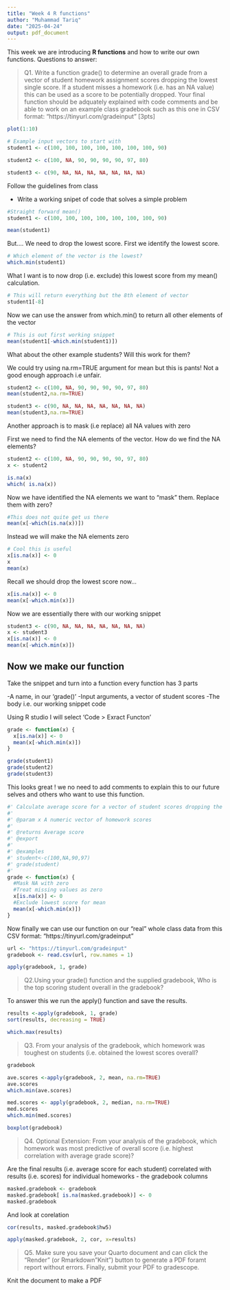 ```yaml
---
title: "Week 4 R functions"
author: "Muhammad Tariq"
date: "2025-04-24"
output: pdf_document
---
```


This week we are introducing **R functions** and how to write our own functions. 
Questions to answer:

> Q1. Write a function grade() to determine an overall grade from a vector of student homework
assignment scores dropping the lowest single score. If a student misses a homework (i.e. has an
NA value) this can be used as a score to be potentially dropped. Your final function should be
adquately explained with code comments and be able to work on an example class gradebook
such as this one in CSV format: “https://tinyurl.com/gradeinput” [3pts]

```r
plot(1:10)
```


```r
# Example input vectors to start with
student1 <- c(100, 100, 100, 100, 100, 100, 100, 90)

student2 <- c(100, NA, 90, 90, 90, 90, 97, 80)

student3 <- c(90, NA, NA, NA, NA, NA, NA, NA)
```
 
Follow the guidelines from class

- Write a working snipet of code that solves a simple problem

```r
#Straight forward mean()
student1 <- c(100, 100, 100, 100, 100, 100, 100, 90)

mean(student1)
```
But.... We need to drop the lowest score. First we identify the lowest score. 

```r
# Which element of the vector is the lowest?
which.min(student1)
```
What I want is to now drop (i.e. exclude) this lowest score from my mean() calculation. 

```r
# This will return everything but the 8th element of vector
student1[-8]
```
Now we can use the answer from which.min() to return all other elements of the vector

```r
# This is out first working snippet
mean(student1[-which.min(student1)])
```

What about the other example students? Will this work for them?

We could try using na.rm=TRUE argument for mean but this is pants! Not a good enough approach i.e unfair. 
```r
student2 <- c(100, NA, 90, 90, 90, 90, 97, 80)
mean(student2,na.rm=TRUE)

student3 <- c(90, NA, NA, NA, NA, NA, NA, NA)
mean(student3,na.rm=TRUE)

```

Another approach is to mask (i.e replace) all NA values with zero

First we need to find the NA elements of the vector. How do we find the NA elements?
```r
student2 <- c(100, NA, 90, 90, 90, 90, 97, 80)
x <- student2

is.na(x)
which( is.na(x))
```

Now we have identified the NA elements we want to "mask" them. Replace them with zero?

```r
#This does not quite get us there
mean(x[-which(is.na(x))])
```
Instead we will make the NA elements zero

```r
# Cool this is useful
x[is.na(x)] <- 0
x
mean(x)
```

Recall we should drop the lowest score now...

```r
x[is.na(x)] <- 0
mean(x[-which.min(x)])

```
Now we are essentially there with our working snippet
```r
student3 <- c(90, NA, NA, NA, NA, NA, NA, NA)
x <- student3
x[is.na(x)] <- 0
mean(x[-which.min(x)])
```

## Now we make our function

Take the snippet and turn into a function every function has 3 parts

-A name, in our 'grade()'
-Input arguments, a vector of student scores
-The body i.e. our working snippet code

Using R studio I will select 'Code > Exract Functon'
```r
grade <- function(x) {
  x[is.na(x)] <- 0
  mean(x[-which.min(x)])
}
```

```r
grade(student1)
grade(student2)
grade(student3)

```

This looks great ! we no need to add comments to explain this to our future selves and others who want to use this function.

```r
#' Calculate average score for a vector of student scores dropping the lowest score. Missing values will be treated as zero.
#'
#' @param x A numeric vector of homework scores
#'
#' @returns Average score
#' @export
#'
#' @examples
#' student<-c(100,NA,90,97)
#' grade(student)
#' 
grade <- function(x) {
  #Mask NA with zero 
  #Treat missing values as zero
  x[is.na(x)] <- 0
  #Exclude lowest score for mean
  mean(x[-which.min(x)])
}
```
Now finally we can use our function on our "real" whole class data from this CSV format: “https://tinyurl.com/gradeinput”

```r
url <- "https://tinyurl.com/gradeinput"
gradebook <- read.csv(url, row.names = 1)
```

```r
apply(gradebook, 1, grade)
```


>Q2.Using your grade() function and the supplied gradebook, Who is the top scoring student
overall in the gradebook?

To answer this we run the apply() function and save the results. 


```r
results <-apply(gradebook, 1, grade)
sort(results, decreasing = TRUE)
```

```r
which.max(results)
```
>Q3. From your analysis of the gradebook, which homework was toughest on students (i.e. obtained
the lowest scores overall?

```r
gradebook
```

```r
ave.scores <-apply(gradebook, 2, mean, na.rm=TRUE)
ave.scores
which.min(ave.scores)
```

```r
med.scores <- apply(gradebook, 2, median, na.rm=TRUE)
med.scores
which.min(med.scores)
```

```r
boxplot(gradebook)
```
> Q4. Optional Extension: From your analysis of the gradebook, which homework was most
predictive of overall score (i.e. highest correlation with average grade score)?

Are the final results (i.e. average score for each student) correlated with results (i.e. scores) for individual homeworks - the gradebook columns

```r
masked.gradebook <- gradebook
masked.gradebook[ is.na(masked.gradebook)] <- 0
masked.gradebook
```

And look at corelation
```r
cor(results, masked.gradebook$hw5)
```

```r
apply(masked.gradebook, 2, cor, x=results)
```



> Q5. Make sure you save your Quarto document and can click the “Render” (or Rmarkdown”Knit”) button to generate a PDF foramt report without errors. Finally, submit your PDF
to gradescope.

Knit the document to make a PDF 